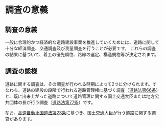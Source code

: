 # 調査の意義







## 調査の意義







一般に合理的かつ経済的な道路建設事業を推進していくためには、道路に関して十分な経済調査、交通調査及び測量調査を行うことが必要です。
これらの調査の結果に基づいて、着工の優先順位、路線の選定、構造規格等が決定されます。




## 調査の態様







道路に関する調査は、その調査が行われる時期によって2つに分けられます。すなわち、道路の建設の段階で行われる道路管理権に基づく調査（[道路法第66条](https://elaws.e-gov.go.jp/document?lawid=327AC1000000180#Mp-At_66)）と、既に出来上がった道路について道路管理に関する国土交通大臣または地方公共団体の長が行う調査（[道路法第77条](https://elaws.e-gov.go.jp/document?lawid=327AC1000000180#Mp-At_77)）です。

なお、[高速自動車国道法第23条](https://elaws.e-gov.go.jp/document?lawid=332AC0000000079#Mp-At_23)に基づき、国土交通大臣が行う道路に関する調査があります。